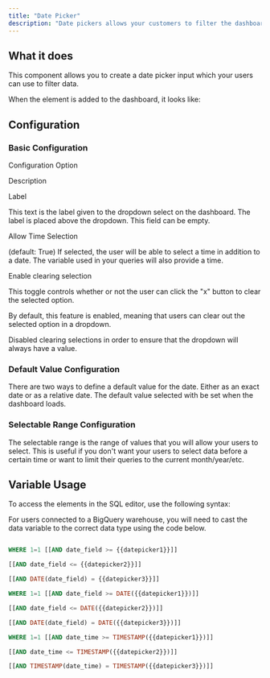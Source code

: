 ```yaml
---
title: "Date Picker"
description: "Date pickers allows your customers to filter the dashboard to a specific slice of data in time."
---
```


## What it does

This component allows you to create a date picker input which your users can use to filter data.

When the element is added to the dashboard, it looks like:

## Configuration

### Basic Configuration

Configuration Option

Description

Label

This text is the label given to the dropdown select on the dashboard. The label is placed above the dropdown. This field can be empty.

Allow Time Selection

(default: True) If selected, the user will be able to select a time in addition to a date. The variable used in your queries will also provide a time.

Enable clearing selection

This toggle controls whether or not the user can click the "x" button to clear the selected option.

By default, this feature is enabled, meaning that users can clear out the selected option in a dropdown.

Disabled clearing selections in order to ensure that the dropdown will always have a value.

### Default Value Configuration

There are two ways to define a default value for the date. Either as an exact date or as a relative date. The default value selected with be set when the dashboard loads.

### Selectable Range Configuration

The selectable range is the range of values that you will allow your users to select. This is useful if you don't want your users to select data before a certain time or want to limit their queries to the current month/year/etc.

## Variable Usage

To access the elements in the SQL editor, use the following syntax:

For users connected to a BigQuery warehouse, you will need to cast the data variable to the correct data type using the code below.

```sql Typical Usage

WHERE 1=1 [[AND date_field >= {{datepicker1}}]]

[[AND date_field <= {{datepicker2}}]]

[[AND DATE(date_field) = {{datepicker3}}]]
```

```sql Casting to Date Type
WHERE 1=1 [[AND date_field >= DATE({{datepicker1}})]]

[[AND date_field <= DATE({{datepicker2}})]]

[[AND DATE(date_field) = DATE({{datepicker3}})]]
```

```sql Casting to Timestamp Type
WHERE 1=1 [[AND date_time >= TIMESTAMP({{datepicker1}})]]

[[AND date_time <= TIMESTAMP({{datepicker2}})]]

[[AND TIMESTAMP(date_time) = TIMESTAMP({{datepicker3}})]]
```
